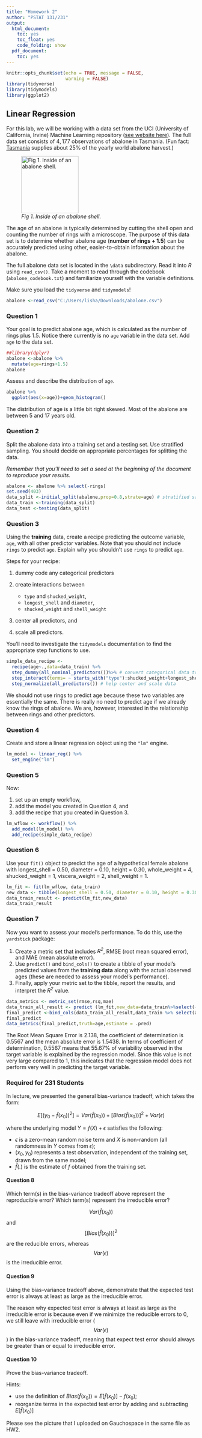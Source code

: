 ```yaml
---
title: "Homework 2"
author: "PSTAT 131/231"
output:
  html_document:
    toc: yes
    toc_float: yes
    code_folding: show
  pdf_document:
    toc: yes
---
```


```r
knitr::opts_chunk$set(echo = TRUE, message = FALSE,
                      warning = FALSE)
library(tidyverse)
library(tidymodels)
library(ggplot2)
```

## Linear Regression

For this lab, we will be working with a data set from the UCI (University of California, Irvine) Machine Learning repository ([see website here](http://archive.ics.uci.edu/ml/datasets/Abalone)). The full data set consists of $4,177$ observations of abalone in Tasmania. (Fun fact: [Tasmania](https://en.wikipedia.org/wiki/Tasmania "Tasmania") supplies about $25\%$ of the yearly world abalone harvest.)

![*Fig 1. Inside of an abalone shell.*](https://cdn.shopify.com/s/files/1/1198/8002/products/1d89434927bffb6fd1786c19c2d921fb_2000x_652a2391-5a0a-4f10-966c-f759dc08635c_1024x1024.jpg?v=1582320404){width="152"}

The age of an abalone is typically determined by cutting the shell open and counting the number of rings with a microscope. The purpose of this data set is to determine whether abalone age (**number of rings + 1.5**) can be accurately predicted using other, easier-to-obtain information about the abalone.

The full abalone data set is located in the `\data` subdirectory. Read it into *R* using `read_csv()`. Take a moment to read through the codebook (`abalone_codebook.txt`) and familiarize yourself with the variable definitions.

Make sure you load the `tidyverse` and `tidymodels`!
```r
abalone <-read_csv("C:/Users/lisha/Downloads/abalone.csv")
```

### Question 1

Your goal is to predict abalone age, which is calculated as the number of rings plus 1.5. Notice there currently is no `age` variable in the data set. Add `age` to the data set.
```r
##library(dplyr)
abalone <-abalone %>%
  mutate(age=rings+1.5)
abalone
```

Assess and describe the distribution of `age`.
```r
abalone %>%
  ggplot(aes(x=age))+geom_histogram()
```

The distribution of age is a little bit right skewed. Most of the abalone are between 5 and 17 years old. 

### Question 2

Split the abalone data into a training set and a testing set. Use stratified sampling. You should decide on appropriate percentages for splitting the data.

*Remember that you'll need to set a seed at the beginning of the document to reproduce your results.*
```r
abalone <- abalone %>% select(-rings)
set.seed(403)
data_split <-initial_split(abalone,prop=0.8,strate=age) # stratified sampling based on age, 80% to be the training data
data_train <-training(data_split)
data_test <-testing(data_split)
```

### Question 3

Using the **training** data, create a recipe predicting the outcome variable, `age`, with all other predictor variables. Note that you should not include `rings` to predict `age`. Explain why you shouldn't use `rings` to predict `age`.

Steps for your recipe:

1.  dummy code any categorical predictors
2.  create interactions between
    -   `type` and `shucked_weight`,
    -   `longest_shell` and `diameter`,
    -   `shucked_weight` and `shell_weight`
3.  center all predictors, and

4.  scale all predictors.

You'll need to investigate the `tidymodels` documentation to find the appropriate step functions to use.
```r
simple_data_recipe <-
  recipe(age~.,data=data_train) %>%
  step_dummy(all_nominal_predictors())%>% # convert categorical data to numerical data
  step_interact(terms= ~ starts_with("type"):shucked_weight+longest_shell:diameter+shucked_weight:shell_weight) %>% # for categorical value, use starts_with()
  step_normalize(all_predictors()) # help center and scale data
```

We should not use rings to predict age because these two variables are essentially the same. There is really no need to predict age if we already know the rings of abalone. We are, however, interested in the relationship between rings and other predictors.

### Question 4

Create and store a linear regression object using the `"lm"` engine.
```r
lm_model <- linear_reg() %>% 
  set_engine("lm")
```

### Question 5

Now:

1.  set up an empty workflow,
2.  add the model you created in Question 4, and
3.  add the recipe that you created in Question 3.
```r
lm_wflow <- workflow() %>% 
  add_model(lm_model) %>% 
  add_recipe(simple_data_recipe)
```

### Question 6

Use your `fit()` object to predict the age of a hypothetical female abalone with longest_shell = 0.50, diameter = 0.10, height = 0.30, whole_weight = 4, shucked_weight = 1, viscera_weight = 2, shell_weight = 1.
```r
lm_fit <- fit(lm_wflow, data_train)
new_data <- tibble(longest_shell = 0.50, diameter = 0.10, height = 0.30, whole_weight = 4, shucked_weight = 1, viscera_weight = 2, shell_weight = 1,type="F")
data_train_result <- predict(lm_fit,new_data)
data_train_result 
```

### Question 7

Now you want to assess your model's performance. To do this, use the `yardstick` package:

1.  Create a metric set that includes *R^2^*, RMSE (root mean squared error), and MAE (mean absolute error).
2.  Use `predict()` and `bind_cols()` to create a tibble of your model's predicted values from the **training data** along with the actual observed ages (these are needed to assess your model's performance).
3.  Finally, apply your metric set to the tibble, report the results, and interpret the *R^2^* value.
```r
data_metrics <- metric_set(rmse,rsq,mae)
data_train_all_result <- predict (lm_fit,new_data=data_train%>%select(-age))
final_predict <-bind_cols(data_train_all_result,data_train %>% select(age)) 
final_predict
data_metrics(final_predict,truth=age,estimate = .pred)
```

The Root Mean Square Error is 2.138, the coefficient of determination is 0.5567 and the mean absolute error is 1.5438. In terms of coefficient of determination, 0.5567 means that 55.67% of variability observed in the target variable is explained by the regression model. Since this value is not very large compared to 1, this indicates that the regression model does not perform very well in predicting the target variable.

### Required for 231 Students

In lecture, we presented the general bias-variance tradeoff, which takes the form:

$$
E[(y_0 - \hat{f}(x_0))^2]=Var(\hat{f}(x_0))+[Bias(\hat{f}(x_0))]^2+Var(\epsilon)
$$

where the underlying model $Y=f(X)+\epsilon$ satisfies the following:

- $\epsilon$ is a zero-mean random noise term and $X$ is non-random (all randomness in $Y$ comes from $\epsilon$);
- $(x_0, y_0)$ represents a test observation, independent of the training set, drawn from the same model;
- $\hat{f}(.)$ is the estimate of $f$ obtained from the training set.

#### Question 8

Which term(s) in the bias-variance tradeoff above represent the reproducible error? Which term(s) represent the irreducible error?

$$Var(\hat{f}(x_0))$$ and $$[Bias(\hat{f}(x_0))]^2$$ are the reducible errors, whereas $$Var(\epsilon)$$ is the irreducible error.

#### Question 9

Using the bias-variance tradeoff above, demonstrate that the expected test error is always at least as large as the irreducible error.

The reason why expected test error is always at least as large as the irreducible error is because even if we minimize the reducible errors to 0, we still leave with irreducible error ($$Var(\epsilon)$$) in the bias-variance tradeoff, meaning that expect test error should always be greater than or equal to irreducible error.

#### Question 10

Prove the bias-variance tradeoff.

Hints:

- use the definition of $Bias(\hat{f}(x_0))=E[\hat{f}(x_0)]-f(x_0)$;
- reorganize terms in the expected test error by adding and subtracting $E[\hat{f}(x_0)]$

Please see the picture that I uploaded on Gauchospace in the same file as HW2. 
